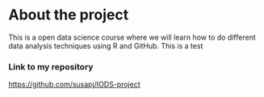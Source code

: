 # About the project

This is a open data science course where we will learn how to do different data analysis techniques using R and GitHub. This is a test

### Link to my repository 

<https://github.com/susapj/IODS-project>
